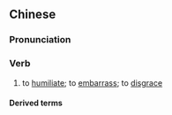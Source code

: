 {{also|压落}}
==Chinese==
{{zh-forms|s=压落|alt=硩落}}

===Pronunciation===
{{zh-pron
|md=dáh-lŏ̤h
|mn=teh--lo̍h
|cat=v
}}

===Verb===
{{zh-verb}}

# {{lb|zh|Min}} to [[humiliate]]; to [[embarrass]]; to [[disgrace]]

====Derived terms====
{{zh-der|壓落儂}}